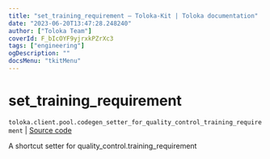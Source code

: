 ```yaml
---
title: "set_training_requirement — Toloka-Kit | Toloka documentation"
date: "2023-06-20T13:47:28.248240"
author: ["Toloka Team"]
coverId: F_bIcOYF9yjrxkPZrXc3
tags: ["engineering"]
ogDescription: ""
docsMenu: "tkitMenu"
---
```


# set_training_requirement

`toloka.client.pool.codegen_setter_for_quality_control_training_requirement` | [Source code](https://github.com/Toloka/toloka-kit/blob/v1.2.0/src/client/pool/__init__.py#L0)

A shortcut setter for quality_control.training_requirement